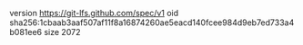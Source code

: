 version https://git-lfs.github.com/spec/v1
oid sha256:1cbaab3aaf507af11f8a16874260ae5eacd140fcee984d9eb7ed733a4b081ee6
size 2072
